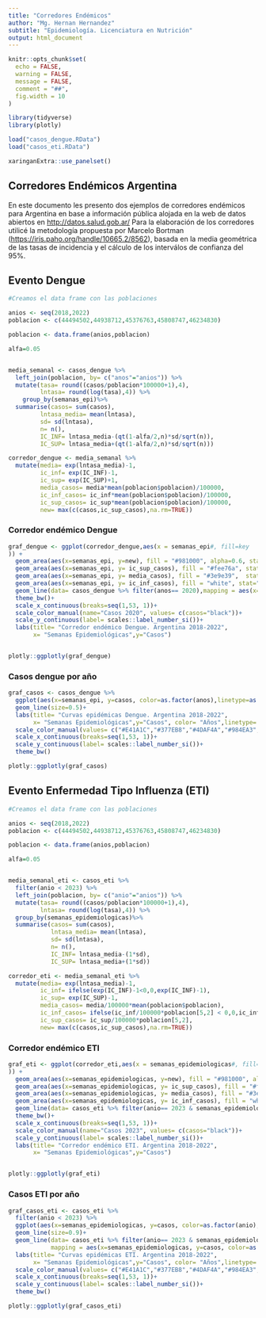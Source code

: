 ```yaml
---
title: "Corredores Endémicos"
author: "Mg. Hernan Hernandez"
subtitle: "Epidemiología. Licenciatura en Nutrición"
output: html_document
---
```


```r
knitr::opts_chunk$set(
  echo = FALSE,
  warning = FALSE,
  message = FALSE,
  comment = "##",
  fig.width = 10
)

```

```r
library(tidyverse)
library(plotly)

load("casos_dengue.RData")
load("casos_eti.RData")
```

```r
xaringanExtra::use_panelset()
```


## Corredores Endémicos Argentina

En este documento les presento dos ejemplos de corredores endémicos para Argentina en base a información pública alojada en la web de datos abiertos en [http://datos.salud.gob.ar/](http://datos.salud.gob.ar/)
Para la elaboración de los corredores utilicé la metodología propuesta por Marcelo Bortman ([https://iris.paho.org/handle/10665.2/8562](https://iris.paho.org/handle/10665.2/8562)), basada en la media geométrica de las tasas de incidencia y el cálculo de los interválos de confianza del 95%. 

## Evento Dengue


```r

#Creamos el data frame con las poblaciones

anios <- seq(2018,2022)
poblacion <- c(44494502,44938712,45376763,45808747,46234830)

poblacion <- data.frame(anios,poblacion)

alfa=0.05


media_semanal <- casos_dengue %>%
  left_join(poblacion, by= c("anos"="anios")) %>%
  mutate(tasa= round((casos/poblacion*100000+1),4),
         lntasa= round(log(tasa),4)) %>%
    group_by(semanas_epi)%>%
  summarise(casos= sum(casos),
         lntasa_media= mean(lntasa),
         sd= sd(lntasa),
         n= n(),
         IC_INF= lntasa_media-(qt(1-alfa/2,n)*sd/sqrt(n)),
         IC_SUP= lntasa_media+(qt(1-alfa/2,n)*sd/sqrt(n)))

```

```r
corredor_dengue <- media_semanal %>%
  mutate(media= exp(lntasa_media)-1,
         ic_inf= exp(IC_INF)-1,
         ic_sup= exp(IC_SUP)+1,
         media_casos= media*mean(poblacion$poblacion)/100000,
         ic_inf_casos= ic_inf*mean(poblacion$poblacion)/100000,
         ic_sup_casos= ic_sup*mean(poblacion$poblacion)/100000,
         new= max(c(casos,ic_sup_casos),na.rm=TRUE))

```

::: panelset

::: {.panel}

### Corredor endémico Dengue {.panel-name}
```r
graf_dengue <- ggplot(corredor_dengue,aes(x = semanas_epi#, fill=key
)) +
  geom_area(aes(x=semanas_epi, y=new), fill = "#981000", alpha=0.6, stat="identity")+
  geom_area(aes(x=semanas_epi, y= ic_sup_casos), fill = "#fee76a", stat="identity")+
  geom_area(aes(x=semanas_epi, y= media_casos), fill = "#3e9e39",  stat="identity")+
  geom_area(aes(x=semanas_epi, y= ic_inf_casos), fill = "white", stat="identity") +
  geom_line(data= casos_dengue %>% filter(anos== 2020),mapping = aes(x=semanas_epi,y= casos, colour= "casos"), size=0.5)+
  theme_bw()+
  scale_x_continuous(breaks=seq(1,53, 1))+
  scale_color_manual(name="Casos 2020", values= c(casos="black"))+
  scale_y_continuous(label= scales::label_number_si())+
  labs(title= "Corredor endémico Dengue. Argentina 2018-2022",
       x= "Semanas Epidemiológicas",y="Casos")


plotly::ggplotly(graf_dengue)

```
:::

::: {.panel}

### Casos dengue por año {.panel-name}

```r

graf_casos <- casos_dengue %>%
  ggplot(aes(x=semanas_epi, y=casos, color=as.factor(anos),linetype=as.factor(anos),group= anos))+
  geom_line(size=0.5)+
  labs(title= "Curvas epidémicas Dengue. Argentina 2018-2022",
       x= "Semanas Epidemiológicas",y="Casos", color= "Años",linetype= "Años")+
  scale_color_manual(values= c("#E41A1C","#377EB8","#4DAF4A","#984EA3","#FF7F00"))+
  scale_x_continuous(breaks=seq(1,53, 1))+
  scale_y_continuous(label= scales::label_number_si())+
  theme_bw()

plotly::ggplotly(graf_casos)

```
:::

:::


## Evento Enfermedad Tipo Influenza (ETI)


```r

#Creamos el data frame con las poblaciones

anios <- seq(2018,2022)
poblacion <- c(44494502,44938712,45376763,45808747,46234830)

poblacion <- data.frame(anios,poblacion)

alfa=0.05


media_semanal_eti <- casos_eti %>%
  filter(anio < 2023) %>%
  left_join(poblacion, by= c("anio"="anios")) %>%
  mutate(tasa= round((casos/poblacion*100000+1),4),
         lntasa= round(log(tasa),4)) %>%
  group_by(semanas_epidemiologicas)%>%
  summarise(casos= sum(casos),
            lntasa_media= mean(lntasa),
            sd= sd(lntasa),
            n= n(),
            IC_INF= lntasa_media-(1*sd),
            IC_SUP= lntasa_media+(1*sd))

```

```r
corredor_eti <- media_semanal_eti %>%
  mutate(media= exp(lntasa_media)-1,
         ic_inf= ifelse(exp(IC_INF)-1<0,0,exp(IC_INF)-1),
         ic_sup= exp(IC_SUP)-1,
         media_casos= media/100000*mean(poblacion$poblacion),
         ic_inf_casos= ifelse(ic_inf/100000*poblacion[5,2] < 0,0,ic_inf/100000*poblacion[5,2]),
         ic_sup_casos= ic_sup/100000*poblacion[5,2],
         new= max(c(casos,ic_sup_casos),na.rm=TRUE))

```

::: panelset

::: {.panel}

### Corredor endémico ETI {.panel-name}
```r
graf_eti <- ggplot(corredor_eti,aes(x = semanas_epidemiologicas#, fill=key
)) +
  geom_area(aes(x=semanas_epidemiologicas, y=new), fill = "#981000", alpha=0.6, stat="identity")+
  geom_area(aes(x=semanas_epidemiologicas, y= ic_sup_casos), fill = "#fee76a", stat="identity")+
  geom_area(aes(x=semanas_epidemiologicas, y= media_casos), fill = "#3e9e39",  stat="identity")+
  geom_area(aes(x=semanas_epidemiologicas, y= ic_inf_casos), fill = "white", stat="identity") +
  geom_line(data= casos_eti %>% filter(anio== 2023 & semanas_epidemiologicas <= 23),mapping = aes(x=semanas_epidemiologicas,y= casos, colour= "casos"), size=0.8)+
  theme_bw()+
  scale_x_continuous(breaks=seq(1,53, 1))+
  scale_color_manual(name="Casos 2023", values= c(casos="black"))+
  scale_y_continuous(label= scales::label_number_si())+
  labs(title= "Corredor endémico ETI. Argentina 2018-2022",
       x= "Semanas Epidemiológicas",y="Casos")


plotly::ggplotly(graf_eti)

```
:::

::: {.panel}

### Casos ETI por año {.panel-name}

```r

graf_casos_eti <- casos_eti %>%
  filter(anio < 2023) %>%
  ggplot(aes(x=semanas_epidemiologicas, y=casos, color=as.factor(anio),linetype=as.factor(anio),group= anio))+
  geom_line(size=0.9)+
  geom_line(data= casos_eti %>% filter(anio== 2023 & semanas_epidemiologicas <26),
            mapping = aes(x=semanas_epidemiologicas, y=casos, color=as.factor(anio),linetype=as.factor(anio)))+
  labs(title= "Curvas epidémicas ETI. Argentina 2018-2022",
       x= "Semanas Epidemiológicas",y="Casos", color= "Años",linetype= "Años")+
  scale_color_manual(values= c("#E41A1C","#377EB8","#4DAF4A","#984EA3","#FF7F00","#F781BF"))+
  scale_x_continuous(breaks=seq(1,53, 1))+
  scale_y_continuous(label= scales::label_number_si())+
  theme_bw()

plotly::ggplotly(graf_casos_eti)

```
:::

:::



